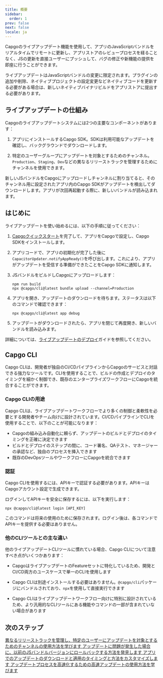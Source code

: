 ```yaml
---
title: 概要
sidebar:
  order: 1
prev: false
next: false
locale: ja
---
```



Capgoのライブアップデート機能を使用して、アプリのJavaScriptバンドルをリアルタイムでリモートに更新し、アプリストアのレビュープロセスを経ることなく、JSの更新を直接ユーザーにプッシュして、バグの修正や新機能の提供を即座に行うことができます。

<Aside>

ライブアップデートはJavaScriptバンドルの変更に限定されます。プラグインの追加や削除、ネイティブプロジェクトの設定変更などネイティブコードを更新する必要がある場合は、新しいネイティブバイナリビルドをアプリストアに提出する必要があります。

</Aside>

## ライブアップデートの仕組み

Capgoのライブアップデートシステムには2つの主要なコンポーネントがあります：

1. アプリにインストールするCapgo SDK。SDKは利用可能なアップデートを確認し、バックグラウンドでダウンロードします。

2. 特定のユーザーグループにアップデートを対象とするためのチャンネル。`Production`、`Staging`、`Dev`などの異なるリリーストラックを管理するためにチャンネルを使用できます。

新しいJSバンドルをCapgoにアップロードしチャンネルに割り当てると、そのチャンネル用に設定されたアプリ内のCapgo SDKがアップデートを検出してダウンロードします。アプリが次回再起動する際に、新しいバンドルが読み込まれます。

## はじめに

ライブアップデートを使い始めるには、以下の手順に従ってください：

<Steps>

1. [Capgoクイックスタート](/docs/getting-started/quickstart)を完了して、アプリをCapgoで設定し、Capgo SDKをインストールします。

2. アプリコードで、アプリの初期化が完了した後に`CapacitorUpdater.notifyAppReady()`を呼び出します。これにより、アプリがアップデートを受信する準備ができたことをCapgo SDKに通知します。

3. JSバンドルをビルドしCapgoにアップロードします：
   ```shell
   npm run build
   npx @capgo/cli@latest bundle upload --channel=Production 
   ```

4. アプリを開き、アップデートのダウンロードを待ちます。ステータスは以下のコマンドで確認できます：
   ```shell
   npx @capgo/cli@latest app debug
   ```

5. アップデートがダウンロードされたら、アプリを閉じて再度開き、新しいバンドルを読み込みます。

</Steps>

詳細については、[ライブアップデートのデプロイ](/docs/getting-started/deploy)ガイドを参照してください。

## Capgo CLI

Capgo CLIは、開発者が独自のCI/CDパイプラインからCapgoのサービスと対話できる強力なツールです。CLIを使用することで、ビルドの作成とデプロイのタイミングを細かく制御でき、既存のエンタープライズワークフローにCapgoを統合することができます。

### Capgo CLIの用途

Capgo CLIは、ライブアップデートワークフローでより多くの制御と柔軟性を必要とする開発者やチーム向けに設計されています。CI/CDパイプラインでCLIを使用することで、以下のことが可能になります：

- Capgoの組み込み自動化に頼らず、アップデートのビルドとデプロイのタイミングを正確に決定できます
- ビルドとデプロイのステップの間に、コード署名、QAテスト、マネージャーの承認など、独自のプロセスを挿入できます
- 既存のDevOpsツールやワークフローにCapgoを統合できます

### 認証

Capgo CLIを使用するには、APIキーで認証する必要があります。APIキーはCapgoアカウント設定で生成できます。

ログインしてAPIキーを安全に保存するには、以下を実行します：

```shell
npx @capgo/cli@latest login [API_KEY]
```

このコマンドは将来の使用のために保存されます。ログイン後は、各コマンドでAPIキーを提供する必要はありません。

### 他のCLIツールとの主な違い

他のライブアップデートCLIツールに慣れている場合、Capgo CLIについて注意すべき点がいくつかあります：

- CapgoはライブアップデートのFeatureセットに特化しているため、開発とCI/CD両方のユースケースで単一のCLIを使用します

- Capgo CLIは別途インストールする必要はありません。`@capgo/cli`パッケージにバンドルされており、`npx`を使用して直接実行できます

- Capgo CLIはライブアップデートワークフロー向けに特別に設計されているため、より汎用的なCLIツールにある機能やコマンドの一部が含まれていない場合があります

## 次のステップ

<CardGrid stagger>
  <a href="/docs/live-updates/channels/">
    <Card title="チャンネル" icon="bars">
      異なるリリーストラックを管理し、特定のユーザーにアップデートを対象とするためのチャンネルの使用方法を学びます
    </Card>
  </a>

  <a href="/docs/live-updates/rollbacks/">
    <Card title="ロールバック" icon="left-arrow">
      アップデートに問題が発生した場合に、以前のJSバンドルバージョンにロールバックする方法を発見します
    </Card>
  </a>

  <a href="/docs/live-updates/update-behavior/">
    <Card title="アップデートの動作" icon="setting">
      アプリでのアップデートのダウンロードと適用のタイミングと方法をカスタマイズします
    </Card>
  </a>
  <a href="/docs/live-updates/fast-updates/">
    <Card title="高速アップデート" icon="starlight">
      アップデートプロセスを高速化するための高速アップデートの使用方法を学びます
    </Card>
  </a>
</CardGrid>
